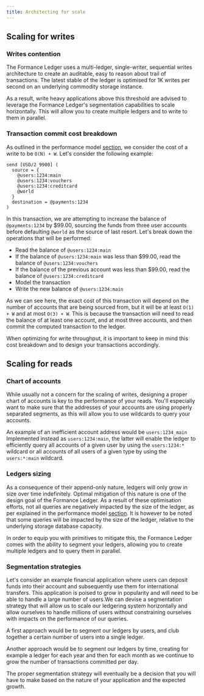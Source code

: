 ```yaml
---
title: Architecting for scale
---
```


## Scaling for writes

### Writes contention

The Formance Ledger uses a multi-ledger, single-writer, sequential writes architecture to create an auditable, easy to reason about trail of transactions. The latest stable of the ledger is optimised for 1K writes per second on an underlying commodity storage instance.

As a result, write heavy applications above this threshold are advised to leverage the Formance Ledger's segmentation capabilities to scale horizontally. This will allow you to create multiple ledgers and to write to them in parallel.

### Transaction commit cost breakdown

As outlined in the performance model [section](../reference/performance.mdx), we consider the cost of a write to be `O(N) + W`. Let's consider the following example:

```numscript
send [USD/2 9900] (
  source = {
    @users:1234:main
    @users:1234:vouchers
    @users:1234:creditcard
    @world
  }
  destination = @payments:1234
)
```

In this transaction, we are attempting to increase the balance of `@payments:1234` by $99.00, sourcing the funds from three user accounts before defaulting `@world` as the source of last resort. Let's break down the operations that will be performed:
* Read the balance of `@users:1234:main`
* If the balance of `@users:1234:main` was less than $99.00, read the balance of `@users:1234:vouchers`
* If the balance of the previous account was less than $99.00, read the balance of `@users:1234:creditcard`
* Model the transaction
* Write the new balance of `@users:1234:main`

As we can see here, the exact cost of this transaction will depend on the number of accounts that are being sourced from, but it will be at least `O(1) + W` and at most `O(3) + W`. This is because the transaction will need to read the balance of at least one account, and at most three accounts, and then commit the computed transaction to the ledger.

When optimizing for write throughput, it is important to keep in mind this cost breakdown and to design your transactions accordingly.


## Scaling for reads

### Chart of accounts

While usually not a concern for the scaling of writes, designing a proper chart of accounts is key to the performance of your reads. You'll especially want to make sure that the addresses of your accounts are using properly separated segments, as this will allow you to use wildcards to query your accounts.

An example of an inefficient account address would be `users:1234_main`
Implemented instead as `users:1234:main`, the latter will enable the ledger to efficiently query all accounts of a given user by using the `users:1234:*` wildcard or all accounts of all users of a given type by using the `users:*:main` wildcard.

### Ledgers sizing

As a consequence of their append-only nature, ledgers will only grow in size over time indefinitely. Optimal mitigation of this nature is one of the design goal of the Formance Ledger. As a result of these optimisation efforts, not all queries are negatively impacted by the size of the ledger, as per explained in the performance model [section](../reference/performance.mdx). It is however to be noted that some queries will be impacted by the size of the ledger, relative to the underlying storage database capacity.

In order to equip you with primitives to mitigate this, the Formance Ledger comes with the ability to segment your ledgers, allowing you to create multiple ledgers and to query them in parallel.

### Segmentation strategies

Let's consider an example financial application where users can deposit funds into their account and subsequently use them for international transfers. This application is poised to grow in popularity and will need to be able to handle a large number of users.We can devise a segmentation strategy that will allow us to scale our ledgering system horizontally and allow ourselves to handle millions of users without constraining ourselves with impacts on the performance of our queries.

A first approach would be to segment our ledgers by users, and club together a certain number of users into a single ledger. 

Another approach would be to segment our ledgers by time, creating for example a ledger for each year and then for each month as we continue to grow the number of transactions committed per day.

The proper segmentation strategy will eventually be a decision that you will have to make based on the nature of your application and the expected growth.